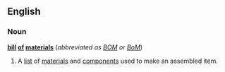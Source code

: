 ==English==

===Noun===
{{Wikipedia}}
'''[[bill]] [[of]] [[material]]s'''  (''abbreviated as [[BOM]] or [[BoM]]'')

# {{context|manufacture}} {{electronics}} A [[list]] of [[materials]] and [[components]] used to make an assembled item.